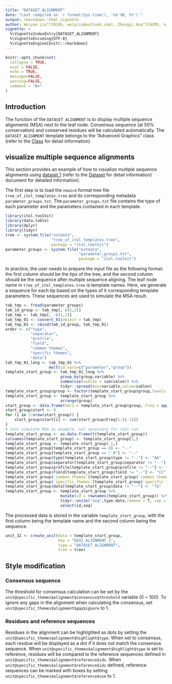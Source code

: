 ---
title: "DATASET_ALIGNMENT"
date: "Last compiled on `r format(Sys.time(), '%d %B, %Y')`"
output: rmarkdown::html_vignette
author: Weiyue Liu^[IOCAS, weiyLiu@outlook.com], Zhongyi Hua^[CACMS, njbxhzy@hotmail.com], Tong Zhou^[IOCAS, tongzhou2017@gmail.com]
vignette: >
  %\VignetteIndexEntry{DATASET_ALIGNMENT}
  %\VignetteEncoding{UTF-8}
  %\VignetteEngine{knitr::rmarkdown}
---

```{r, include = FALSE}
knitr::opts_chunk$set(
  collapse = TRUE,
  eval = FALSE,
  echo = TRUE,
  message=FALSE,
  warning=FALSE,
  comment = "#>"
)
```

## Introduction
The function of the `DATASET_ALIGNMENT` is to display multiple sequence alignments (MSA) next to the leaf node. Consensus sequence (at 50% conservation) and conserved residues will be calculated automatically. The `DATASET_ALIGNMENT` template belongs to the "Advanced Graphics" class (refer to the [Class]() for detail information).

## visualize multiple sequence alignments
This section provides an example of how to visualize multiple sequence alignments using [dataset 1](https://github.com/TongZhou2017/itol.toolkit/tree/master/inst/extdata/dataset1) (refer to the [Dataset](https://tongzhou2017.github.io/itol.toolkit/articles/Datasets.html) for detail information) document for detailed information).

The first step is to load the `newick` format tree file `tree_of_itol_templates.tree` and its corresponding metadata `parameter_groups.txt`. The `parameter_groups.txt` file contains the type of each parameter and the parameters contained in each template.
```{r load data}
library(itol.toolkit)
library(data.table)
library(dplyr)
library(tidyr)
tree <- system.file("extdata",
                    "tree_of_itol_templates.tree",
                    package = "itol.toolkit")
parameter_groups <- system.file("extdata",
                                "parameter_groups.txt",
                                package = "itol.toolkit")
```
In practice, the user needs to prepare the input file as the following format: the first column should be the tips of the tree, and the second column should be the sequence after multiple sequence aligning. The leaf node name in `tree_of_itol_templates.tree` is template names. Here, we generate a sequence for each tip based on the types of it corresponding template parameters. These sequences are used to simulate the MSA result. 
```{r data process}
tab_tmp <- fread(parameter_groups)
tab_id_group <- tab_tmp[, c(1,2)]
tab_tmp <- tab_tmp[, -c(1,2)]
tab_tmp_01 <- convert_01(object = tab_tmp)
tab_tmp_01 <- cbind(tab_id_group, tab_tmp_01)
order <- c("type",
           "separator",
           "profile",
           "field",
           "common themes",
           "specific themes",
           "data")
tab_tmp_01_long <- tab_tmp_01 %>%
                   melt(id.vars=c("parameter","group"))
template_start_group <- tab_tmp_01_long %>%
                        group_by(group,variable) %>%
                        summarise(sublen = sum(value)) %>%
                        tidyr::spread(key=variable,value=sublen)
template_start_group$group <- factor(template_start_group$group,levels = order)
template_start_group <- template_start_group %>%
                        arrange(group)
start_group <- data.frame(Var1 = template_start_group$group, Freq = apply(template_start_group[,-1], 1, max))
start_group$start <- 0
for (i in 2:nrow(start_group)) {
    start_group$start[i] <- sum(start_group$Freq[1:(i-1)])
}
# Just simulate MSA as example, not necessary for real run
template_start_group <- as.data.frame(t(template_start_group))
colnames(template_start_group) <- template_start_group[1,]
template_start_group <- template_start_group[-1,]
template_start_group[template_start_group == 0] <- "--"
template_start_group[template_start_group == " 0"] <- "--"
template_start_group$type[template_start_group$type != "--"] <- "AA"
template_start_group$separator[template_start_group$separator != "--"] <- "TT"
template_start_group$profile[template_start_group$profile != "--"] <- "GG"
template_start_group$field[template_start_group$field != "--"] <- "CC"
template_start_group$`common themes`[template_start_group$`common themes` != "--"] <- "AT"
template_start_group$`specific themes`[template_start_group$`specific themes` != "--"] <- "GC"
template_start_group$data[template_start_group$data != "--"] <- "TG"
template_start_group <- template_start_group %>%
                        mutate(id = rownames(template_start_group)) %>%
                        tidyr::unite("seq",type:data,remove = T, sep = "") %>%
                        select(id,seq)
```
The processed data is stored in the variable `template_start_group`, with the first column being the template name and the second column being the sequence.
```{r visualize multiple sequence alignments}
unit_32 <- create_unit(data = template_start_group,
                       key = "E032_ALIGNMENT_1",
                       type = "DATASET_ALIGNMENT",
                       tree = tree)
```

## Style modification

### Consensus sequence
The threshold for consensus calculation can be set by the `unit@specific_themes$alignment$consensus$threshold` variable (0 ~ 100). To ignore any gaps in the alignment when calculating the consensus, set `unit@specific_themes$alignment$gap$ignore` to 1. 

### Residues and reference sequences
Residues in the alignment can be highlighted as dots by setting the `unit@specific_themes$alignment$highlight$type`. When set to consensus, each residue will be displayed as a dot if it does not match the consensus sequence. When `unit@specific_themes$alignment$highlight$type` is set to reference, residues will be compared to the reference sequences defined in `unit@specific_themes$alignment$reference$ids`. When `unit@specific_themes$alignment$reference$ids` defined, reference sequences can be marked with boxes by setting `unit@specific_themes$alignment$reference$use` to 1.
